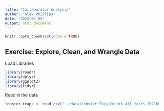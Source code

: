 ```yaml
---
title: "Collaborator Analysis"
author: "Alex Phillips"
date: "2023-04-05"
output: html_document
---
```


```r
knitr::opts_chunk$set(echo = TRUE)
```

## Exercise: Explore, Clean, and Wrangle Data

Load Libraries
```r

library(readr)
library(dplyr)
library(ggplot2)
library(tidyr)

```

Read in the data
```r

lobster_traps <- read_csv("../data/Lobster_Trap_Counts_All_Years_20210519.csv")

```



